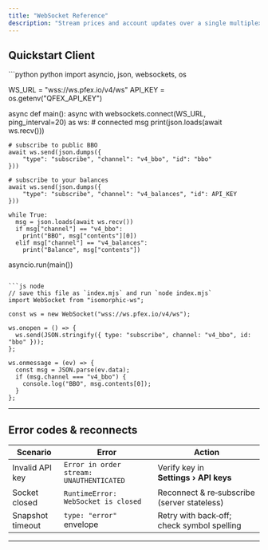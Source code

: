 ```yaml
---
title: "WebSocket Reference"
description: "Stream prices and account updates over a single multiplexed socket."
---
```


## Quickstart Client

<CodeGroup>
```python python
import asyncio, json, websockets, os

WS_URL = "wss://ws.pfex.io/v4/ws"
API_KEY = os.getenv("QFEX_API_KEY")

async def main():
async with websockets.connect(WS_URL, ping_interval=20) as ws: # connected msg
print(json.loads(await ws.recv()))

    # subscribe to public BBO
    await ws.send(json.dumps({
        "type": "subscribe", "channel": "v4_bbo", "id": "bbo"
    }))

    # subscribe to your balances
    await ws.send(json.dumps({
        "type": "subscribe", "channel": "v4_balances", "id": API_KEY
    }))

    while True:
      msg = json.loads(await ws.recv())
      if msg["channel"] == "v4_bbo":
        print("BBO", msg["contents"][0])
      elif msg["channel"] == "v4_balances":
        print("Balance", msg["contents"])

asyncio.run(main())

````

```js node
// save this file as `index.mjs` and run `node index.mjs`
import WebSocket from "isomorphic-ws";

const ws = new WebSocket("wss://ws.pfex.io/v4/ws");

ws.onopen = () => {
  ws.send(JSON.stringify({ type: "subscribe", channel: "v4_bbo", id: "bbo" }));
};

ws.onmessage = (ev) => {
  const msg = JSON.parse(ev.data);
  if (msg.channel === "v4_bbo") {
    console.log("BBO", msg.contents[0]);
  }
};
````

</CodeGroup>

---

## Error codes & reconnects

| Scenario         | Error                                    | Action                                      |
| ---------------- | ---------------------------------------- | ------------------------------------------- |
| Invalid API key  | `Error in order stream: UNAUTHENTICATED` | Verify key in **Settings › API keys**       |
| Socket closed    | `RuntimeError: WebSocket is closed`      | Reconnect & re‑subscribe (server stateless) |
| Snapshot timeout | `type: "error"` envelope                 | Retry with back‑off; check symbol spelling  |

---
